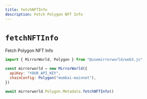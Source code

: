 ```yaml
---
title: fetchNFTInfo
description: Fetch Polygon NFT Info
---
```


# `fetchNFTInfo`

Fetch Polygon NFT Info

```js
import { MirrorWorld, Polygon } from "@usemirrorworld/web3.js"

const mirrorworld = new MirrorWorld({
  apiKey: "YOUR_API_KEY",
  chainConfig: Polygon("mumbai-mainnet"),
})

await mirrorworld.Polygon.Metadata.fetchNFTInfo()
```
